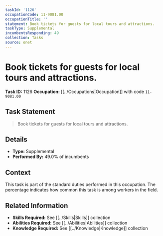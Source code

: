 ```yaml
---
taskId: '1126'
occupationCode: 11-9081.00
occupationTitle: ''
statement: Book tickets for guests for local tours and attractions.
taskType: Supplemental
incumbentsResponding: 49
collection: Tasks
source: onet
---
```

# Book tickets for guests for local tours and attractions.

**Task ID:** 1126
**Occupation:** [[../Occupations|Occupation]] with code `11-9081.00`

## Task Statement

> Book tickets for guests for local tours and attractions.

## Details

- **Type:** Supplemental
- **Performed By:** 49.0% of incumbents

## Context

This task is part of the standard duties performed in this occupation. The percentage indicates how common this task is among workers in the field.

## Related Information

- **Skills Required:** See [[../Skills|Skills]] collection
- **Abilities Required:** See [[../Abilities|Abilities]] collection
- **Knowledge Required:** See [[../Knowledge|Knowledge]] collection
